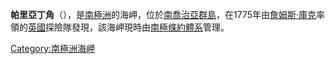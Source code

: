 {{Coord|54|4|S|38|0|W|source:GNIS|display=title}}

'''帕里亞丁角'''（{{lang-en|Cape Paryadin}}），是[[南極洲|南極洲]]的海岬，位於[[南喬治亞群島|南喬治亞群島]]，在1775年由[[詹姆斯·庫克|詹姆斯·庫克]]率領的[[英國|英國]]探險隊發現，該海岬現時由[[南極條約體系|南極條約體系]]管理。

{{Antarctica-geo-stub}}
[[Category:南極洲海岬|Category:南極洲海岬]]